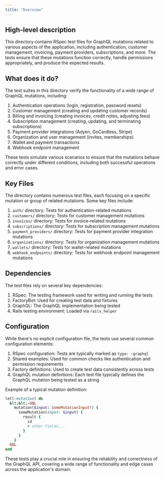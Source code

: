 ```yaml
---
title: "Overview"
---
```


## High-level description
This directory contains RSpec test files for GraphQL mutations related to various aspects of the application, including authentication, customer management, invoicing, payment providers, subscriptions, and more. The tests ensure that these mutations function correctly, handle permissions appropriately, and produce the expected results.

## What does it do?
The test suites in this directory verify the functionality of a wide range of GraphQL mutations, including:

1. Authentication operations (login, registration, password resets)
2. Customer management (creating and updating customer records)
3. Billing and invoicing (creating invoices, credit notes, adjusting fees)
4. Subscription management (creating, updating, and terminating subscriptions)
5. Payment provider integrations (Adyen, GoCardless, Stripe)
6. Organization and user management (invites, memberships)
7. Wallet and payment transactions
8. Webhook endpoint management

These tests simulate various scenarios to ensure that the mutations behave correctly under different conditions, including both successful operations and error cases.

## Key Files
The directory contains numerous test files, each focusing on a specific mutation or group of related mutations. Some key files include:

1. `auth/` directory: Tests for authentication-related mutations
2. `customers/` directory: Tests for customer management mutations
3. `invoices/` directory: Tests for invoice-related mutations
4. `subscriptions/` directory: Tests for subscription management mutations
5. `payment_providers/` directory: Tests for payment provider integration mutations
6. `organizations/` directory: Tests for organization management mutations
7. `wallets/` directory: Tests for wallet-related mutations
8. `webhook_endpoints/` directory: Tests for webhook endpoint management mutations

## Dependencies
The test files rely on several key dependencies:

1. RSpec: The testing framework used for writing and running the tests
2. FactoryBot: Used for creating test data and fixtures
3. GraphQL: The GraphQL implementation being tested
4. Rails testing environment: Loaded via `rails_helper`

## Configuration
While there's no explicit configuration file, the tests use several common configuration elements:

1. RSpec configuration: Tests are typically marked as `type: :graphql`
2. Shared examples: Used for common checks like authentication and permission requirements
3. Factory definitions: Used to create test data consistently across tests
4. GraphQL mutation definitions: Each test file typically defines the GraphQL mutation being tested as a string

Example of a typical mutation definition:

```ruby
let(:mutation) do
  &lt;&lt;-GQL
    mutation($input: SomeMutationInput!) {
      someMutation(input: $input) {
        result {
          id
          # other fields...
        }
      }
    }
  GQL
end
```

These tests play a crucial role in ensuring the reliability and correctness of the GraphQL API, covering a wide range of functionality and edge cases across the application's domain.